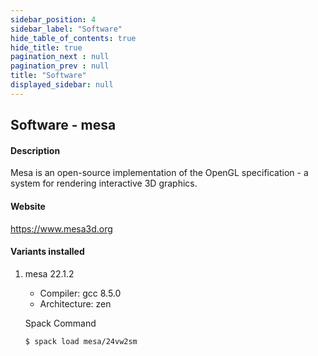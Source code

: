 ```yaml
---
sidebar_position: 4
sidebar_label: "Software"
hide_table_of_contents: true
hide_title: true
pagination_next : null
pagination_prev : null
title: "Software"
displayed_sidebar: null
---
```


## Software - mesa


#### Description
Mesa is an open-source implementation of the OpenGL specification - a system for rendering interactive 3D graphics.

#### Website
https://www.mesa3d.org

#### Variants installed

1. mesa 22.1.2

    - Compiler: gcc 8.5.0
    - Architecture: zen

    Spack Command
    ```bash
    $ spack load mesa/24vw2sm
    ```
